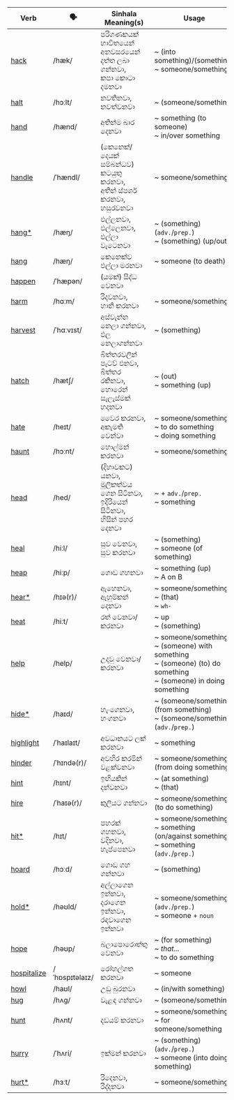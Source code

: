| Verb                                                              | 🗣️             | Sinhala Meaning(s)                                                                     | Usage                                                                                                                   |
| ----------------------------------------------------------------- | -------------- | -------------------------------------------------------------------------------------- | ----------------------------------------------------------------------------------------------------------------------- |
| <a href="/essential-verbs/h/examples#hack">hack</a>               | /hæk/          | පරිගණකයක් භාවිතයෙන් අනවසරයෙන් දත්ත ලබා ගන්නවා,<br/>කපා කොටා දමනවා                      | ~ (into something)/(something)<br/>~ someone/something                                                                  |
| <a href="/essential-verbs/h/examples#halt">halt</a>               | /hɔːlt/        | නවතිනවා,<br/>නවත්වනවා                                                                  | ~ (someone/something)                                                                                                   |
| <a href="/essential-verbs/h/examples#hand">hand</a>               | /hænd/         | අතින්ම බාර දෙනවා                                                                       | ~ something (to someone)<br/>~ in/over something                                                                        |
| <a href="/essential-verbs/h/examples#handle">handle</a>           | /ˈhændl/       | (කෙනෙක්/දෙයක් සම්බන්ධව) කටයුතු කරනවා,<br/>අතින් ස්පර්ශ කරනවා,<br/>හසුරවනවා             | ~ someone/something                                                                                                     |
| <a href="/essential-verbs/h/examples#hang">hang\*</a>             | /hæŋ/          | එල්ලනවා,<br/>එල්ලෙනවා,<br/>එල්ලා වැටෙනවා                                               | ~ (something)(`adv.`/`prep.`)<br/>~ (something) (up/out)                                                                |
| <a href="/essential-verbs/h/examples#hang">hang</a>               | /hæŋ/          | කෙනෙක්ව එල්ලා මරනවා                                                                    | ~ someone (to death)                                                                                                    |
| <a href="/essential-verbs/h/examples#happen">happen</a>           | /ˈhæpən/       | (යමක්) සිද්ධ වෙනවා                                                                     |                                                                                                                         |
| <a href="/essential-verbs/h/examples#harm">harm</a>               | /hɑːm/         | රිදවනවා,<br/>හානි කරනවා                                                                | ~ someone/something                                                                                                     |
| <a href="/essential-verbs/h/examples#harvest">harvest</a>         | /ˈhɑːvɪst/     | අස්වැන්න නෙලා ගන්නවා,<br/>ඵල නෙලාගන්නවා                                                | ~ (something)                                                                                                           |
| <a href="/essential-verbs/h/examples#hatch">hatch</a>             | /hætʃ/         | බිත්තරවලින් පැටව් එනවා,<br/>බිත්තර රකිනවා,<br/>හොරෙන් සැලැස්මක් හදනවා                  | ~ (out)<br/>~ something (up)                                                                                            |
| <a href="/essential-verbs/h/examples#hate">hate</a>               | /heɪt/         | වෛර කරනවා,<br/>අකැමති වෙන්වා                                                           | ~ someone/something<br/>~ to do something<br/>~ doing something                                                         |
| <a href="/essential-verbs/h/examples#haunt">haunt</a>             | /hɔːnt/        | හොල්මන් කරනවා                                                                          | ~ someone/something                                                                                                     |
| <a href="/essential-verbs/h/examples#head">head</a>               | /hed/          | (දිහාවකට) යනවා,<br/>මූලිකත්වය ගෙන සිටිනවා,<br/>ඉදිරියෙන් සිටිනවා,<br/>හිසින් පහර දෙනවා | ~ + `adv.`/`prep.`<br/>~ something                                                                                      |
| <a href="/essential-verbs/h/examples#heal">heal</a>               | /hiːl/         | සුව වෙනවා,<br/>සුව කරනවා                                                               | ~ (something)<br/>~ someone (of something)                                                                              |
| <a href="/essential-verbs/h/examples#heap">heap</a>               | /hiːp/         | ගොඩ ගහනවා                                                                              | ~ something (up)<br/>~ A on B                                                                                           |
| <a href="/essential-verbs/h/examples#hear">hear\*</a>             | /hɪə(r)/       | ඇහෙනවා,<br/>ඇහුම්කන් දෙනවා                                                             | ~ someone/something<br/>~ (that)<br/>~ `wh-`                                                                            |
| <a href="/essential-verbs/h/examples#heat">heat</a>               | /hiːt/         | රත් වෙනවා/කරනවා                                                                        | ~ up<br/>~ (something)                                                                                                  |
| <a href="/essential-verbs/h/examples#help">help</a>               | /help/         | උදවු වෙනවා/කරනවා                                                                       | ~ someone/something<br/>~ (someone) with something<br/>~ (someone) (to) do something<br/>~ (someone) in doing something |
| <a href="/essential-verbs/h/examples#hide">hide\*</a>             | /haɪd/         | හැංගෙනවා,<br/>හංගනවා                                                                   | ~ (someone/something) (from something)<br/>~ (someone/something) (`adv.`/`prep.`)                                       |
| <a href="/essential-verbs/h/examples#highlight">highlight</a>     | /ˈhaɪlaɪt/     | අවධානයට ලක් කරනවා                                                                      | ~ something                                                                                                             |
| <a href="/essential-verbs/h/examples#hinder">hinder</a>           | /ˈhɪndə(r)/    | අවහිර කරමින් වළක්වනවා                                                                  | ~ someone/something (from doing something)                                                                              |
| <a href="/essential-verbs/h/examples#hint">hint</a>               | /hɪnt/         | ඉඟියකින් දන්වනවා                                                                       | ~ (at something)<br/>~ (that)                                                                                           |
| <a href="/essential-verbs/h/examples#hire">hire</a>               | /ˈhaɪə(r)/     | කුලියට ගන්නවා                                                                          | ~ someone/something (to do something)                                                                                   |
| <a href="/essential-verbs/h/examples#hit">hit\*</a>               | /hɪt/          | පහරක් ගහනවා,<br/>වදිනවා,<br/>හැප්පෙනවා                                                 | ~ someone/something<br/>~ something (on/against something)<br/>~ something (`adv.`/`prep.`)                             |
| <a href="/essential-verbs/h/examples#hoard">hoard</a>             | /hɔːd/         | ගොඩ ගහ ගන්නවා                                                                          | ~ (something)                                                                                                           |
| <a href="/essential-verbs/h/examples#hold">hold\*</a>             | /həʊld/        | අල්ලාගෙන ඉන්නවා,<br/>දරාගෙන ඉන්නවා,<br/>රඳවාගෙන ඉන්නවා                                 | ~ someone/something<br/>(`adv.`/`prep.`)<br/>~ someone + `noun`                                                         |
| <a href="/essential-verbs/h/examples#hope">hope</a>               | /həʊp/         | බලාපොරොත්තු වෙනවා                                                                      | ~ (for something)<br/>~ _that..._<br/>~ to do something                                                                 |
| <a href="/essential-verbs/h/examples#hospitalize">hospitalize</a> | /ˈhɒspɪtəlaɪz/ | රෝහල්ගත කරනවා                                                                          | ~ someone                                                                                                               |
| <a href="/essential-verbs/h/examples#howl">howl</a>               | /haʊl/         | උඩු බුරනවා                                                                             | ~ (in/with something)                                                                                                   |
| <a href="/essential-verbs/h/examples#hug">hug</a>                 | /hʌɡ/          | වැළඳ ගන්නවා                                                                            | ~ (someone/something)                                                                                                   |
| <a href="/essential-verbs/h/examples#hunt">hunt</a>               | /hʌnt/         | දඩයම් කරනවා                                                                            | ~ someone/something<br/>~ for someone/something                                                                         |
| <a href="/essential-verbs/h/examples#hurry">hurry</a>             | /ˈhʌri/        | ඉක්මන් කරනවා                                                                           | ~ (something) (`adv.`/`prep.`)<br/>~ someone (into doing something)                                                     |
| <a href="/essential-verbs/h/examples#hurt">hurt\*</a>             | /hɜːt/         | රිදෙනවා,<br/>රිද්දනවා                                                                  | ~ someone/something                                                                                                     |
